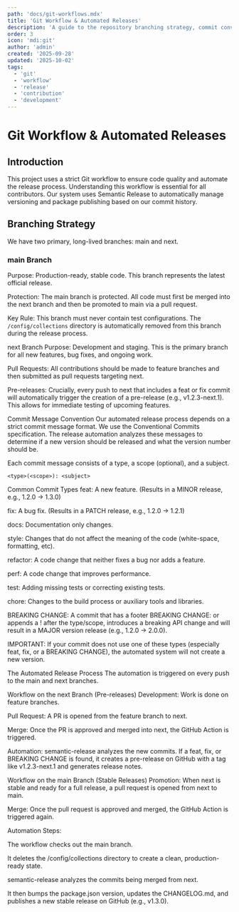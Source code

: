 ```yaml
---
path: 'docs/git-workflows.mdx'
title: 'Git Workflow & Automated Releases'
description: 'A guide to the repository branching strategy, commit conventions, and automated release process.'
order: 3
icon: 'mdi:git'
author: 'admin'
created: '2025-09-28'
updated: '2025-10-02'
tags:
  - 'git'
  - 'workflow'
  - 'release'
  - 'contribution'
  - 'development'
---
```


# Git Workflow & Automated Releases

## Introduction
This project uses a strict Git workflow to ensure code quality and automate the release process. Understanding this workflow is essential for all contributors. Our system uses Semantic Release to automatically manage versioning and package publishing based on our commit history.

## Branching Strategy
We have two primary, long-lived branches: main and next.

### main Branch
Purpose: Production-ready, stable code. This branch represents the latest official release.

Protection: The main branch is protected. All code must first be merged into the next branch and then be promoted to main via a pull request.

Key Rule: This branch must never contain test configurations. The `/config/collections` directory is automatically removed from this branch during the release process.

next Branch
Purpose: Development and staging. This is the primary branch for all new features, bug fixes, and ongoing work.

Pull Requests: All contributions should be made to feature branches and then submitted as pull requests targeting next.

Pre-releases: Crucially, every push to next that includes a feat or fix commit will automatically trigger the creation of a pre-release (e.g., v1.2.3-next.1). This allows for immediate testing of upcoming features.

Commit Message Convention
Our automated release process depends on a strict commit message format. We use the Conventional Commits specification. The release automation analyzes these messages to determine if a new version should be released and what the version number should be.

Each commit message consists of a type, a scope (optional), and a subject.

`<type>(<scope>): <subject>`

Common Commit Types
feat: A new feature. (Results in a MINOR release, e.g., 1.2.0 -> 1.3.0)

fix: A bug fix. (Results in a PATCH release, e.g., 1.2.0 -> 1.2.1)

docs: Documentation only changes.

style: Changes that do not affect the meaning of the code (white-space, formatting, etc).

refactor: A code change that neither fixes a bug nor adds a feature.

perf: A code change that improves performance.

test: Adding missing tests or correcting existing tests.

chore: Changes to the build process or auxiliary tools and libraries.

BREAKING CHANGE: A commit that has a footer BREAKING CHANGE: or appends a ! after the type/scope, introduces a breaking API change and will result in a MAJOR version release (e.g., 1.2.0 -> 2.0.0).

IMPORTANT: If your commit does not use one of these types (especially feat, fix, or a BREAKING CHANGE), the automated system will not create a new version.

The Automated Release Process
The automation is triggered on every push to the main and next branches.

Workflow on the next Branch (Pre-releases)
Development: Work is done on feature branches.

Pull Request: A PR is opened from the feature branch to next.

Merge: Once the PR is approved and merged into next, the GitHub Action is triggered.

Automation: semantic-release analyzes the new commits. If a feat, fix, or BREAKING CHANGE is found, it creates a pre-release on GitHub with a tag like v1.2.3-next.1 and generates release notes.

Workflow on the main Branch (Stable Releases)
Promotion: When next is stable and ready for a full release, a pull request is opened from next to main.

Merge: Once the pull request is approved and merged, the GitHub Action is triggered again.

Automation Steps:

The workflow checks out the main branch.

It deletes the /config/collections directory to create a clean, production-ready state.

semantic-release analyzes the commits being merged from next.

It then bumps the package.json version, updates the CHANGELOG.md, and publishes a new stable release on GitHub (e.g., v1.3.0).
